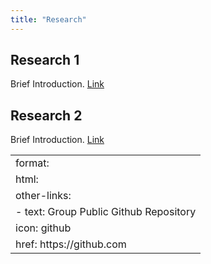 ```yaml
---
title: "Research"
---
```


## Research 1

Brief Introduction. [Link](https://www.github.com) 


## Research 2 

Brief Introduction. [Link](https://www.github.com)

---
format:
  html:
    other-links:
    - text: Group Public Github Repository
      icon: github
      href: https://github.com
---  